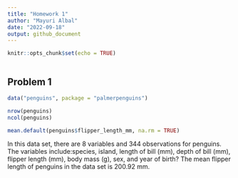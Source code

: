 ```yaml
---
title: "Homework 1"
author: "Mayuri Albal"
date: "2022-09-18"
output: github_document
---
```


```r
knitr::opts_chunk$set(echo = TRUE)
```

```r

```
## Problem 1

```r
data("penguins", package = "palmerpenguins")
```

```r
nrow(penguins)
ncol(penguins)
```

```r
mean.default(penguins$flipper_length_mm, na.rm = TRUE)
```

In this data set, there are 8 variables  and 344 observations for penguins. 
The variables include:species, island, length of bill (mm), depth of bill (mm),
flipper length (mm), body mass (g), sex, and year of birth? 
The mean flipper length of penguins in the data set is 200.92 mm.

